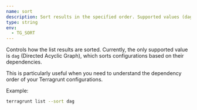 ```yaml
---
name: sort
description: Sort results in the specified order. Supported values (dag). default dag.
type: string
env:
  - TG_SORT
---
```


Controls how the list results are sorted. Currently, the only supported value is `dag` (Directed Acyclic Graph), which sorts configurations based on their dependencies.

This is particularly useful when you need to understand the dependency order of your Terragrunt configurations.

Example:

```bash
terragrunt list --sort dag
```
